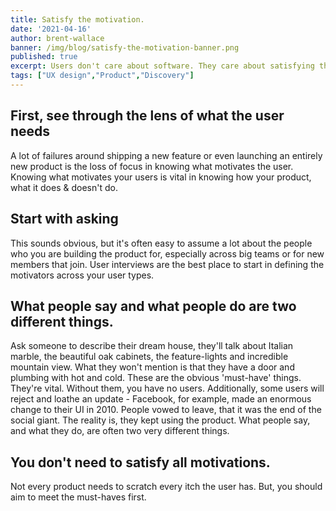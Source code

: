 ```yaml
---
title: Satisfy the motivation.
date: '2021-04-16'
author: brent-wallace
banner: /img/blog/satisfy-the-motivation-banner.png
published: true
excerpt: Users don't care about software. They care about satisfying their motivations. 
tags: ["UX design","Product","Discovery"]
---
```


## First, see through the lens of what the user needs
A lot of failures around shipping a new feature or even launching an entirely new product is the loss of focus in knowing what motivates the user. 
Knowing what motivates your users is vital in knowing how your product, what it does & doesn't do. 

## Start with asking 
This sounds obvious, but it's often easy to assume a lot about the people who you are building the product for, especially across big teams or for new members that join. User interviews are the best place to start in defining the motivators across your user types.

## What people say and what people do are two different things.
Ask someone to describe their dream house, they'll talk about Italian marble, the beautiful oak cabinets, the feature-lights and incredible mountain view. What they won't mention is that they have a door and plumbing with hot and cold.  These are the obvious 'must-have' things. They're vital. Without them, you have no users.
Additionally, some users will reject and loathe an update - Facebook, for example, made an enormous change to their UI in 2010. People vowed to leave, that it was the end of the social giant. The reality is, they kept using the product. What people say, and what they do, are often two very different things. 

## You don't need to satisfy all motivations.
Not every product needs to scratch every itch the user has. But, you should aim to meet the must-haves first.
